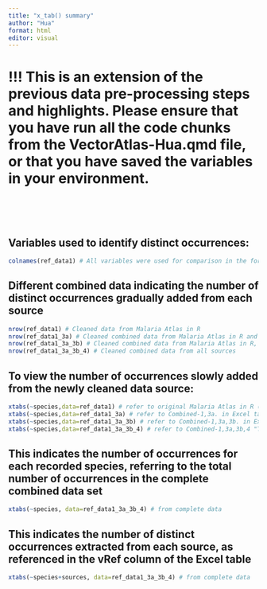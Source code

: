 ```yaml
---
title: "x_tab() summary"
author: "Hua"
format: html
editor: visual
---
```


# !!! This is an extension of the previous data pre-processing steps and highlights. Please ensure that you have run all the code chunks from the VectorAtlas-Hua.qmd file, or that you have saved the variables in your environment.

\
\
\

## Variables used to identify distinct occurrences:

```r
colnames(ref_data1) # All variables were used for comparison in the format: !(%in%), except "sources".
```

## Different combined data indicating the number of distinct occurrences gradually added from each source

```r
nrow(ref_data1) # Cleaned data from Malaria Atlas in R
nrow(ref_data1_3a) # Cleaned combined data from Malaria Atlas in R and RGBIF
nrow(ref_data1_3a_3b) # Cleaned combined data from Malaria Atlas in R, RGBIF, and GBIF Website
nrow(ref_data1_3a_3b_4) # Cleaned combined data from all sources
```

## To view the number of occurrences slowly added from the newly cleaned data source:

```r
xtabs(~species,data=ref_data1) # refer to original Malaria Atlas in R (Ref dataset)
xtabs(~species,data=ref_data1_3a) # refer to Combined-1,3a. in Excel table
xtabs(~species,data=ref_data1_3a_3b) # refer to Combined-1,3a,3b. in Excel table
xtabs(~species,data=ref_data1_3a_3b_4) # refer to Combined-1,3a,3b,4 "Total". in Excel table
```

## This indicates the number of occurrences for each recorded species, referring to the total number of occurrences in the complete combined data set

```r
xtabs(~species, data=ref_data1_3a_3b_4) # from complete data
```

## This indicates the number of distinct occurrences extracted from each source, as referenced in the vRef column of the Excel table

```r
xtabs(~species+sources, data=ref_data1_3a_3b_4) # from complete data
```
